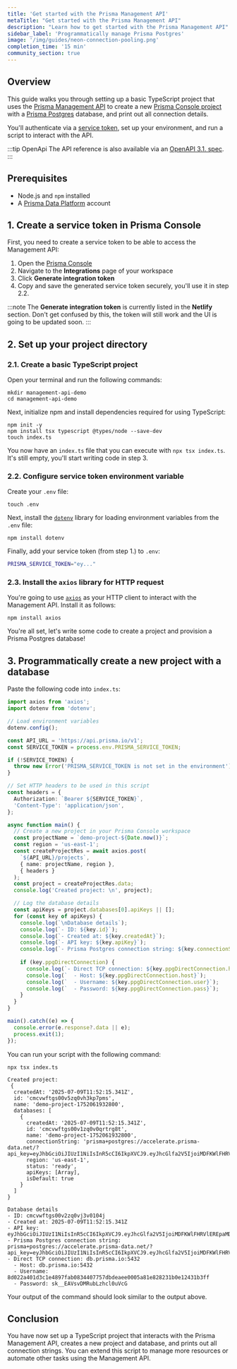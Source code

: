 ```yaml
---
title: 'Get started with the Prisma Management API'
metaTitle: "Get started with the Prisma Management API"
description: "Learn how to get started with the Prisma Management API"
sidebar_label: 'Programmatically manage Prisma Postgres'
image: '/img/guides/neon-connection-pooling.png'
completion_time: '15 min'
community_section: true
---
```


## Overview

This guide walks you through setting up a basic TypeScript project that uses the [Prisma Management API](/postgres/database/api-reference/management-api) to create a new [Prisma Console project](/platform/about#project) with a [Prisma Postgres](/postgres/introduction/overview) database, and print out all connection details. 

You'll authenticate via a [service token](/postgres/database/api-reference/management-api#bearer-tokens), set up your environment, and run a script to interact with the API.

:::tip OpenApi
The API reference is also available via an [OpenAPI 3.1. spec](https://api.prisma.io/v1/swagger-editor).
:::

## Prerequisites

- Node.js and `npm` installed
- A [Prisma Data Platform](https://console.prisma.io/) account

## 1. Create a service token in Prisma Console

First, you need to create a service token to be able to access the Management API:

1. Open the [Prisma Console](https://console.prisma.io/)
2. Navigate to the **Integrations** page of your workspace
3. Click **Generate integration token**
4. Copy and save the generated service token securely, you'll use it in step 2.2.

:::note
The **Generate integration token** is currently listed in the **Netlify** section. Don't get confused by this, the token will still work and the UI is going to be updated soon.
:::


## 2. Set up your project directory

### 2.1. Create a basic TypeScript project

Open your terminal and run the following commands:

```terminal
mkdir management-api-demo
cd management-api-demo
```

Next, initialize npm and install dependencies required for using TypeScript:

```terminal
npm init -y
npm install tsx typescript @types/node --save-dev
touch index.ts
```

You now have an `index.ts` file that you can execute with `npx tsx index.ts`. It's still empty, you'll start writing code in step 3.

### 2.2. Configure service token environment variable

Create your `.env` file:

```terminal
touch .env
```

Next, install the [`dotenv`](https://github.com/motdotla/dotenv) library for loading environment variables from the `.env` file:

```terminal
npm install dotenv
```

Finally, add your service token (from step 1.) to `.env`:

```bash
PRISMA_SERVICE_TOKEN="ey..."
```

### 2.3. Install the `axios` library for HTTP request

You're going to use [`axios`](https://github.com/axios/axios/tree/main) as your HTTP client to interact with the Management API. Install it as follows:

```terminal
npm install axios
```

You're all set, let's write some code to create a project and provision a Prisma Postgres database!

## 3. Programmatically create a new project with a database

Paste the following code into `index.ts`:

```ts
import axios from 'axios';
import dotenv from 'dotenv';

// Load environment variables
dotenv.config();

const API_URL = 'https://api.prisma.io/v1';
const SERVICE_TOKEN = process.env.PRISMA_SERVICE_TOKEN;

if (!SERVICE_TOKEN) {
  throw new Error('PRISMA_SERVICE_TOKEN is not set in the environment');
}

// Set HTTP headers to be used in this script
const headers = {
  Authorization: `Bearer ${SERVICE_TOKEN}`,
  'Content-Type': 'application/json',
};

async function main() {
  // Create a new project in your Prisma Console workspace
  const projectName = `demo-project-${Date.now()}`;
  const region = 'us-east-1';
  const createProjectRes = await axios.post(
    `${API_URL}/projects`,
    { name: projectName, region },
    { headers }
  );
  const project = createProjectRes.data;
  console.log('Created project: \n', project);

  // Log the database details
  const apiKeys = project.databases[0].apiKeys || [];
  for (const key of apiKeys) {
    console.log(`\nDatabase details`);
    console.log(`- ID: ${key.id}`);
    console.log(`- Created at: ${key.createdAt}`);
    console.log(`- API key: ${key.apiKey}`);
    console.log(`- Prisma Postgres connection string: ${key.connectionString}`);
    
    if (key.ppgDirectConnection) {
      console.log(`- Direct TCP connection: ${key.ppgDirectConnection.host}`);
      console.log(`  - Host: ${key.ppgDirectConnection.host}`);
      console.log(`  - Username: ${key.ppgDirectConnection.user}`);
      console.log(`  - Password: ${key.ppgDirectConnection.pass}`);
    }
  }
}

main().catch((e) => {
  console.error(e.response?.data || e);
  process.exit(1);
});
```

You can run your script with the following command:

<CodeWithResult expanded={true}>

<cmd>

```terminal
npx tsx index.ts
```

</cmd>

<cmdResult>

```code no-copy
Created project: 
 {
  createdAt: '2025-07-09T11:52:15.341Z',
  id: 'cmcvwftgs00v5zq0vh3kp7pms',
  name: 'demo-project-1752061932800',
  databases: [
    {
      createdAt: '2025-07-09T11:52:15.341Z',
      id: 'cmcvwftgs00v1zq0v0qrtrg8t',
      name: 'demo-project-1752061932800',
      connectionString: 'prisma+postgres://accelerate.prisma-data.net/?api_key=eyJhbGciOiJIUzI1NiIsInR5cCI6IkpXVCJ9.eyJhcGlfa2V5IjoiMDFKWlFHRVlEREpaMDQ2RzNGNThTUkszS1oiLCJ0ZW5hbnRfaWQiOiI4ZDAyMmE0MDFkM2MxZTQ4OTdmYWIwODM0NDA3NzU3ZGJkZWFlZTAwMDVhODFlODI4MjMxYjBlMTI0MzFiM2ZmIiwiaW50ZXJuYWxfc2VjcmV0IjoiZTQwY2ZlZGYtYzFlNi00ZjcwLWIzZDgtN2ZkOGJlNTQ0NzU0In0.k6cy3AUHg5r2W4goLZz0tLWu6ABPKLkTVr0GSR6qavU',
      region: 'us-east-1',
      status: 'ready',
      apiKeys: [Array],
      isDefault: true
    }
  ]
}

Database details
- ID: cmcvwftgs00v2zq0vj3v0104j
- Created at: 2025-07-09T11:52:15.341Z
- API key: eyJhbGciOiJIUzI1NiIsInR5cCI6IkpXVCJ9.eyJhcGlfa2V5IjoiMDFKWlFHRVlEREpaMDQ2RzNGNThTUkszS1oiLCJ0ZW5hbnRfaWQiOiI4ZDAyMmE0MDFkM2MxZTQ4OTdmYWIwODM0NDA3NzU3ZGJkZWFlZTAwMDVhODFlODI4MjMxYjBlMTI0MzFiM2ZmIiwiaW50ZXJuYWxfc2VjcmV0IjoiZTQwY2ZlZGYtYzFlNi00ZjcwLWIzZDgtN2ZkOGJlNTQ0NzU0In0.k6cy3AUHg5r2W4goLZz0tLWu6ABPKLkTVr0GSR6qavU
- Prisma Postgres connection string: prisma+postgres://accelerate.prisma-data.net/?api_key=eyJhbGciOiJIUzI1NiIsInR5cCI6IkpXVCJ9.eyJhcGlfa2V5IjoiMDFKWlFHRVlEREpaMDQ2RzNGNThTUkszS1oiLCJ0ZW5hbnRfaWQiOiI4ZDAyMmE0MDFkM2MxZTQ4OTdmYWIwODM0NDA3NzU3ZGJkZWFlZTAwMDVhODFlODI4MjMxYjBlMTI0MzFiM2ZmIiwiaW50ZXJuYWxfc2VjcmV0IjoiZTQwY2ZlZGYtYzFlNi00ZjcwLWIzZDgtN2ZkOGJlNTQ0NzU0In0.k6cy3AUHg5r2W4goLZz0tLWu6ABPKLkTVr0GSR6qavU
- Direct TCP connection: db.prisma.io:5432
  - Host: db.prisma.io:5432
  - Username: 8d022a401d3c1e4897fab0834407757dbdeaee0005a81e828231b0e12431b3ff
  - Password: sk__EAVsvDMRubLzhcl0uVcG
```

</cmdResult>

</CodeWithResult>

Your output of the command should look similar to the output above.

## Conclusion

You have now set up a TypeScript project that interacts with the Prisma Management API, creates a new project and database, and prints out all connection strings. You can extend this script to manage more resources or automate other tasks using the Management API.